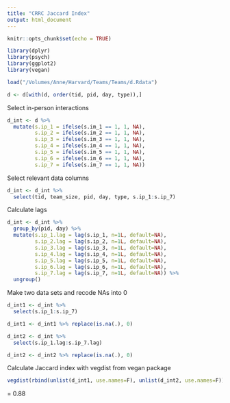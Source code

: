 ```yaml
---
title: "CRRC Jaccard Index"
output: html_document
---
```


```r
knitr::opts_chunk$set(echo = TRUE)
```

```r
library(dplyr)
library(psych)
library(ggplot2)
library(vegan)
```

```r
load("/Volumes/Anne/Harvard/Teams/Teams/d.Rdata")
```

```r
d <- d[with(d, order(tid, pid, day, type)),]
```

Select in-person interactions
```r
d_int <- d %>%
  mutate(s.ip_1 = ifelse(s.im_1 == 1, 1, NA),
         s.ip_2 = ifelse(s.im_2 == 1, 1, NA),
         s.ip_3 = ifelse(s.im_3 == 1, 1, NA),
         s.ip_4 = ifelse(s.im_4 == 1, 1, NA),
         s.ip_5 = ifelse(s.im_5 == 1, 1, NA),
         s.ip_6 = ifelse(s.im_6 == 1, 1, NA),
         s.ip_7 = ifelse(s.im_7 == 1, 1, NA))
```

Select relevant data columns
```r
d_int <- d_int %>%
  select(tid, team_size, pid, day, type, s.ip_1:s.ip_7)
```

Calculate lags 
```r
d_int <- d_int %>%
  group_by(pid, day) %>%
  mutate(s.ip_1.lag = lag(s.ip_1, n=1L, default=NA),
         s.ip_2.lag = lag(s.ip_2, n=1L, default=NA),
         s.ip_3.lag = lag(s.ip_3, n=1L, default=NA),
         s.ip_4.lag = lag(s.ip_4, n=1L, default=NA),
         s.ip_5.lag = lag(s.ip_5, n=1L, default=NA),
         s.ip_6.lag = lag(s.ip_6, n=1L, default=NA),
         s.ip_7.lag = lag(s.ip_7, n=1L, default=NA)) %>%
  ungroup()
```

Make two data sets and recode NAs into 0
```r
d_int1 <- d_int %>%
  select(s.ip_1:s.ip_7)

d_int1 <- d_int1 %>% replace(is.na(.), 0)

d_int2 <- d_int %>%
  select(s.ip_1.lag:s.ip_7.lag)

d_int2 <- d_int2 %>% replace(is.na(.), 0)
```

Calculate Jaccard index with vegdist from vegan package
```r
vegdist(rbind(unlist(d_int1, use.names=F), unlist(d_int2, use.names=F)), method="jaccard")
```

= 0.88
